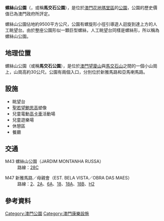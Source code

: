 {{公園
| 名稱           = 螺絲山公園<br/>Jardim Municipal da Montanha Russa
| 原名           = 
| 圖片           = Russa Mountain Park.jpg
| 圖片尺寸       = 
| 圖片說明       = 
| 類型           = 
| 地點           = [[澳門半島|澳門半島]]新雅馬路及亞馬喇馬路
| 經緯度         = 
| 面積           = 約9,579平方米<ref name="hsv">[http://nature.iacm.gov.mo/c/park/detail.aspx?id=faf36703-124d-48bb-bddf-2e032d2e888b 螺絲山公園簡介] [[民政總署|民政總署]]</ref>
| 前身           =
| 設立時間       = 19世紀末
| 管理者         = [[市政署|市政署]]
| 年遊客數       =
| 開放時間       = 06:00 - 24:00
| 設備、遊具     = [[高卡車|高卡車場]]
| 停車場         =
| 無障礙設施     =
| 建築師、工程師 =
| 告示           =
| 事務所         =
| 事務所所在地   =
| 電話號碼       =
| 交通方式       =
| 備註           =
| 官方網站       =
}}

'''螺絲山公園'''（{{lang-pt|'''Jardim Municipal da Montanha Russa'''}}，或稱'''馬交石公園'''），是位於[[澳門|澳門]][[花地瑪堂區|花地瑪堂區]]的[[公園|公園]]，公園的歷史價值已為澳門政府所評定。

螺絲山公園佔地約9500平方公尺，公園有螺旋形小徑引導遊人迴旋到達上方的人工眺望台。由於整座公園形似一顆巨型螺絲，人工眺望台同樣是螺絲形，所以稱為螺絲山公園。

==地理位置==
螺絲山公園（或稱'''馬交石公園'''），是位於[[澳門|澳門]][[望廈山|望廈山]]與[[馬交石山|馬交石山]]之間的一個小山崗上，山崗高約30公尺。公園有兩個入口，分別位於新雅馬路和亞馬喇馬路。

==設施==
* 眺望台
* [[聖若望鮑思高|聖若望鮑思高]]塑像
* 兒童電動[[高卡車|高卡車]]活動場
* 兒童遊樂場
* 休憩區
* 餐廳

{{gallery|align=center | width = 230
| File:San Giovanni Bosco Statue, Garden of Montanha Russa 20171008.jpg|聖若望鮑思高塑像
| File:Karting in Russa Mountain Park.jpg|兒童高卡車場
| File:Montanha Russa.JPG|公園眺望台
| File:Russa Mountain Park 02.jpg|兒童遊樂場
}}

== 交通 ==
; M43 螺絲山公園（JARDIM MONTANHA RUSSA）
: 路線：[[澳門巴士28C路線|28C]]

; M47 新雅馬路／母親會（EST. BELA VISTA／OBRA DAS MAES）
: 路線：[[澳門巴士2路線|2]]、[[澳門巴士2A路線|2A]]、[[澳門巴士6A路線|6A]]、[[澳門巴士18路線|18]]、[[澳門巴士18A路線|18A]]、[[澳門巴士18B路線|18B]]、[[澳門巴士H2路線|H2]]

==參考資料==
{{reflist}}

{{澳門公園}}
{{澳門文物}}
[[Category:澳門公園|Category:澳門公園]]
[[Category:澳門康樂設施|Category:澳門康樂設施]]